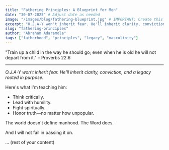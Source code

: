 ```yaml
---
title: "Fathering Principles: A Blueprint for Men"
date: "30-07-2025" # Adjust date as needed
image: "/images/blog/fathering-blueprint.jpg" # IMPORTANT: Create this image or use a placeholder
excerpt: "O.J.A-Y won't inherit fear. He'll inherit clarity, conviction, and a legacy rooted in purpose."
slug: "fathering-principles"
author: "Abraham Adaramola"
tags: ["fatherhood", "principles", "legacy", "masculinity"]
---
```


"Train up a child in the way he should go; even when he is old he will not depart from it." – Proverbs 22:6

---

*O.J.A-Y won't inherit fear. He'll inherit clarity, conviction, and a legacy rooted in purpose.*

Here's what I'm teaching him:
- Think critically.
- Lead with humility.
- Fight spiritually.
- Honor truth—no matter how unpopular.

The world doesn't define manhood. The Word does.

And I will not fail in passing it on.

... (rest of your content)